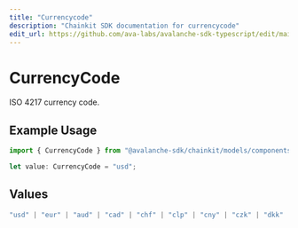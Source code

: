 ```yaml
---
title: "Currencycode"
description: "Chainkit SDK documentation for currencycode"
edit_url: https://github.com/ava-labs/avalanche-sdk-typescript/edit/main/chainkit/docs/models/components/currencycode.md
---
```


# CurrencyCode

ISO 4217 currency code.

## Example Usage

```typescript
import { CurrencyCode } from "@avalanche-sdk/chainkit/models/components";

let value: CurrencyCode = "usd";
```

## Values

```typescript
"usd" | "eur" | "aud" | "cad" | "chf" | "clp" | "cny" | "czk" | "dkk" | "gbp" | "hkd" | "huf" | "jpy" | "nzd"
```